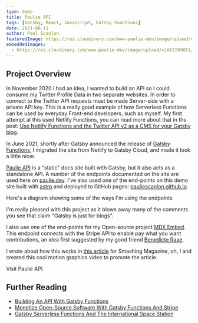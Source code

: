 ```yaml
---
type: demo
title: Paulie API
tags: [Gatsby, React, JavaScript, Gatsby Functions]
date: 2021-06-11
author: Paul Scanlon
featuredImage: https://res.cloudinary.com/www-paulie-dev/image/upload/v1661509051/paulie.dev/2021/06/paulie-api-og-image_ajwpg2.jpg
embeddedImages:
  - https://res.cloudinary.com/www-paulie-dev/image/upload/v1661509051/paulie.dev/2021/06/api-overview-diagram_pkv99p.jpg
---
```


## Project Overview

In November 2020 I had an idea, I wanted to build an API so I could consume my Twitter Profile Data in two separate
websites. In order to connect to the Twitter API requests must be made Server-side with a private API key. This is a
really good example of how Serverless Functions can be used by everyday Front-end developers, such as myself. My first
attempt at this used Netlify Functions, you can read more about that in ths post:
[Use Netlify Functions and the Twitter API v2 as a CMS for your Gatsby blog](posts/2020/11/gatsby-netlify-twitter/).

In June 2021, shortly after Gatsby announced the release of
[Gatsby Functions](https://www.gatsbyjs.com/products/cloud/functions), I migrated the site from Netlify to Gatsby Cloud,
and made it look a little nicer.

[Paulie API](https://paulieapi.gatsbyjs.io/) is a "static" docs site built with Gatsby, but it also acts as a standalone
API. A number of the endpoints documented on the site are used here on [paulie.dev](https://paulie.dev/). I've also used
one of the end-points on this demo site built with [astro](https://astro.build/) and deployed to GitHub pages:
[pauliescanlon.github.io](https://pauliescanlon.github.io/)

Here's a diagram showing some of the ways I'm using the endpoints

<GatsbyImage alt="Paulie API usage diagram" image={props.embedded.image1} />

I'm really pleased with this project as it blows away many of the comments you see that claim "Gatsby is just for
blogs".

I also use one of the end-points for my Open-source project [MDX Embed](http://mdx-embed.com/). This endpoint connects
with the Stripe API to enable pay what you want contributions, an idea first suggested by my good friend
[Benedicte Raae](https://twitter.com/raae).

I wrote about how this works in
[this article](https://www.smashingmagazine.com/2021/09/monetize-open-source-software-gatsby-functions-stripe/) for
Smashing Magazine, oh, I and created this cool motion graphics video to promote the article.

<Tweet tweetLink="smashingmag/status/1438829819551170560" />

<MarkdownCtaLink href="https://500bottles.gatsbyjs.io/">Visit Paulie API</MarkdownCtaLink>

## Further Reading

- [Building An API With Gatsby Functions](https://www.smashingmagazine.com/2021/10/building-api-gatsby-functions/)
- [Monetize Open-Source Software With Gatsby Functions And Stripe](https://www.smashingmagazine.com/2021/09/monetize-open-source-software-gatsby-functions-stripe/)
- [Gatsby Serverless Functions And The International Space Station](https://www.smashingmagazine.com/2021/07/gatsby-serverless-functions-international-space-station/)
